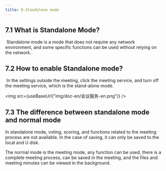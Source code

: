 ```yaml
---
title: 8.Standalone mode
---
```



## 7.1 What is Standalone Mode?

​        Standalone mode is a mode that does not require any network environment, and some specific functions can be used without relying on the network.

## 7.2 How to enable Standalone mode?

​        In the settings outside the meeting, click the meeting service, and turn off the meeting service, which is the stand-alone mode.

<img  src={useBaseUrl("img/doc-en/会议服务-en.png")} />

## 7.3 The difference between standalone mode and normal mode

In standalone mode, voting, scoring, and functions related to the meeting process are not available. In the case of saving, it can only be saved to the local and U disk.

The normal mode is the meeting mode, any function can be used, there is a complete meeting process, can be saved in the meeting, and the files and meeting minutes can be viewed in the background.
